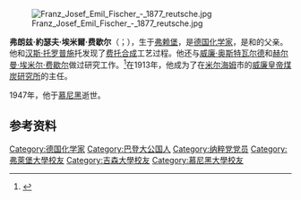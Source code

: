{{expand|time=2015-01-08T15:28:03+00:00}}
[[File:Franz_Josef_Emil_Fischer_-_1877_reutsche.jpg|thumb]]

'''弗朗兹·約瑟夫·埃米爾·费歇尔'''（{{lang-de|Franz Joseph Emil Fischer}}；{{bd|1877年|3月19日|1947年|12月1日}}），生于[[弗赖堡|弗赖堡]]，是[[德国|德国]][[化学家|化学家]]，是{{le|阿图尔·费歇尔|Artur Fischer}}和{{le|齐格弗里德·费歇尔|Siegfried Fischer}}的父亲。他和[[汉斯·托罗普施|汉斯·托罗普施]]托发现了[[费托合成|费托合成]]工艺过程。他还与[[威廉·奥斯特瓦尔德|威廉·奥斯特瓦尔德]]和[[赫尔曼·埃米尔·费歇尔|赫尔曼·埃米尔·费歇尔]]做过研究工作。<ref>{{Cite web |url=http://www.chem.qmul.ac.uk/rschg/biog.html#F |title=Chemist biographies |accessdate=2015-01-08 |archive-date=2017-07-08 |archive-url=https://web.archive.org/web/20170708212507/http://www.chem.qmul.ac.uk/rschg/biog.html#F |dead-url=no }}</ref>在1913年，他成为了在[[米尔海姆|米尔海姆]]市的[[威廉皇帝学会|威廉皇帝煤炭研究所]]的主任。

1947年，他于[[慕尼黑|慕尼黑]]逝世。

== 参考资料 ==
{{reflist}}

{{Authority control}}

{{DEFAULTSORT:Fischer, Franz Joseph Emil}}
[[Category:德国化学家|Category:德国化学家]]
[[Category:巴登大公国人|Category:巴登大公国人]]
[[Category:纳粹党党员|Category:纳粹党党员]]
[[Category:弗萊堡大學校友|Category:弗萊堡大學校友]]
[[Category:吉森大學校友|Category:吉森大學校友]]
[[Category:慕尼黑大學校友|Category:慕尼黑大學校友]]